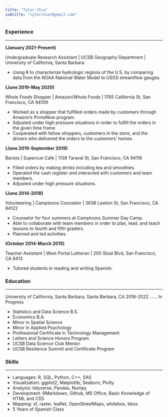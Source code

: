 ```yaml
---
title: "Tyler Chia"
subtitle: "tylerchia7@gmail.com"
---
```



### Experience
*****

**(January 2021-Present)**

Undergraduate Research Assistant | UCSB Geography Department | University of California, Santa Barbara

- Using R to characterize hydrologic regions of the U.S. by comparing data from the NOAA National Water Model to USGS streamflow gauges.

**(June 2019-May 2020)**

Whole Foods Shopper | Amazon/Whole Foods | 1765 California St, San Francisco, CA 94109


- Worked as a shopper that fulfilled orders made by customers through Amazon’s PrimeNow program.
- Adjusted under high pressure situations in order to fulfill the orders in the given time frame
- Cooperated with fellow shoppers, customers in the store, and the drivers who delivered the orders to the customers’ homes.

**(June 2019-September 2019)**

Barista | Supercue Cafe | 1139 Taraval St, San Francisco, CA 94116


- Filled orders by making drinks including tea and smoothies.
- Operated the cash register and interacted with customers and team members.
- Adjusted under high pressure situations.

**(June 2014-2018)**

Volunteering | Camptoons Counselor | 3638 Lawton St, San Francisco, CA 94122


- Counselor for four summers at Camptoons Summer Day Camp.
- Able to collaborate with team members in order to plan, lead, and teach lessons to fourth and fifth graders. 
- Planned and led activities. 

**(October 2014-March 2015)**

Teacher Assistant | West Portal Lutheran | 200 Sloat Blvd, San Francisco, CA 9413


- Tutored students in reading and writing Spanish.

### Education
*****

University of California, Santa Barbara, Santa Barbara, CA 2018-2022 ...... In Progress


- Statistics and Data Science B.S.
- Economics B.A.
- Minor in Spatial Science
- Minor in Applied Psychology
- Professional Certificate in Technology Management
- Letters and Science Honors Program
- UCSB Data Science Club Mentor
- UCSB Resilience Summit and Certificate Program

### Skills
*****

- Languages: R, SQL, Python, C++, SAS
- Visualization: ggplot2, Matplotlib, Seaborn, Plotly
- Analysis: tidyverse, Pandas, Numpy
- Development: RMarkdown, Github, MS Office, Basic Knowledge of HTML and CSS
- Mapping: sf, raster, leaflet, OpenStreetMaps, whitebox, bbox
- 5 Years of Spanish Class